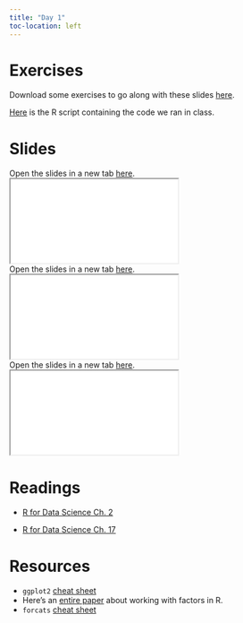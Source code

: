 ```yaml
---
title: "Day 1"
toc-location: left
---
```


# Exercises

Download some exercises to go along with these slides [here](exercises/exercises_day_1.R).

[Here](exercises/exercises_day_1_inclass.R) is the R script containing the code we ran in class.

# Slides

Open the slides in a new tab [here](slides/intro-course.html).
<div>
```{=html}
<iframe class="slide-deck" src="slides/intro-course.html"></iframe>
```

</div>


Open the slides in a new tab [here](slides/intro-ggplot.html).
<div>

```{=html}
<iframe class="slide-deck" src="slides/intro-ggplot.html"></iframe>
```

</div>

Open the slides in a new tab [here](slides/factor-variables.html).
<div>

```{=html}
<iframe class="slide-deck" src="slides/factor-variables.html"></iframe>
```

</div>

# Readings

- [R for Data Science Ch. 2](https://r4ds.hadley.nz/data-visualize.html)

- [R for Data Science Ch. 17](https://r4ds.hadley.nz/factors.html)

# Resources

- `ggplot2` [cheat sheet](https://posit.co/wp-content/uploads/2022/10/data-visualization-1.pdf)
- Here’s an [entire paper ](https://peerj.com/preprints/3163/) about working with factors in R.
- `forcats` [cheat sheet](https://posit.co/wp-content/uploads/2022/10/factors-1.pdf)